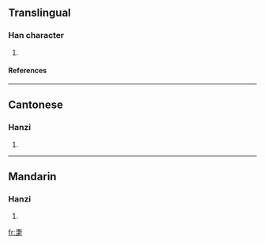 ==Translingual==
===Han character===
{{Han char|rn=103|rad=疋|as=03|sn=8|four=5080<sub>1</sub>|canj=十中卜人 (JLYO)}}
# {{defn|Han|sort=疋03}}
====References====
{{Han ref|kx=0767.190|dkj=21997|dj=1177.200|hdz=42749.040|uh=758C|ud=30092|bh=CD73|bd=52595}}

----
==Cantonese==
===Hanzi===
{{yue-hanzi|jyut=|y=jit6}}
# {{defn|Cantonese}}

----
==Mandarin==
===Hanzi===
{{cmn-hanzi|pin=[[niè]] ([[nie4]]), [[shù]] ([[shu4]])|wg=nieh<sup>4</sup>, shu<sup>4</sup>}}
# {{defn|Mandarin}}

[[fr:疌]]